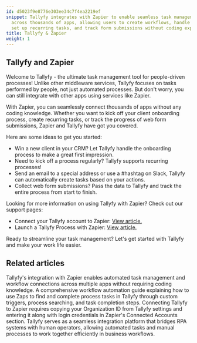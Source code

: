 ```yaml
---
id: d5023f9e8776e303ee34c7f4ea2219ef
snippet: Tallyfy integrates with Zapier to enable seamless task management and automation
  across thousands of apps, allowing users to create workflows, handle client onboarding,
  set up recurring tasks, and track form submissions without coding expertise.
title: Tallyfy & Zapier
weight: 1
---
```


## Tallyfy and Zapier

Welcome to Tallyfy - the ultimate task management tool for people-driven processes! Unlike other middleware services, Tallyfy focuses on tasks performed by people, not just automated processes. But don't worry, you can still integrate with other apps using services like Zapier.

With Zapier, you can seamlessly connect thousands of apps without any coding knowledge. Whether you want to kick off your client onboarding process, create recurring tasks, or track the progress of web form submissions, Zapier and Tallyfy have got you covered.

Here are some ideas to get you started:

- Win a new client in your CRM? Let Tallyfy handle the onboarding process to make a great first impression.
- Need to kick off a process regularly? Tallyfy supports recurring processes!
- Send an email to a special address or use a #hashtag on Slack, Tallyfy can automatically create tasks based on your actions.
- Collect web form submissions? Pass the data to Tallyfy and track the entire process from start to finish.

Looking for more information on using Tallyfy with Zapier? Check out our support pages:

- Connect your Tallyfy account to Zapier: [View article.](/products/pro/integrations/middleware/zapier/how-to-connect-your-tallyfy-account-to-zapier/)
- Launch a Tallyfy Process with Zapier: [View article.](/products/pro/integrations/middleware/zapier/how-to-customize-your-tallyfy-zap-for-launch-process/)

Ready to streamline your task management? Let's get started with Tallyfy and make your work life easier.


## Related articles
<CardGrid>
<LinkTitleCard header="<b>Middleware > Zapier</b>" href="/products/pro/integrations/middleware/zapier/" > Tallyfy's integration with Zapier enables automated task management and workflow connections across multiple apps without requiring coding knowledge. </LinkTitleCard>
<LinkTitleCard header="<b>Zapier > Automate tasks in Tallyfy using zaps</b>" href="/products/pro/integrations/middleware/zapier/how-to-automate-tasks-in-tallyfy-using-zaps/" > A comprehensive workflow automation guide explaining how to use Zaps to find and complete process tasks in Tallyfy through custom triggers, process searching, and task completion steps. </LinkTitleCard>
<LinkTitleCard header="<b>Zapier > Connect Tallyfy to Zapier</b>" href="/products/pro/integrations/middleware/zapier/how-to-connect-your-tallyfy-account-to-zapier/" > Connecting Tallyfy to Zapier requires copying your Organization ID from Tallyfy settings and entering it along with login credentials in Zapier's Connected Accounts section. </LinkTitleCard>
<LinkTitleCard header="<b>Open Api > Combining RPA systems and human operators</b>" href="/products/pro/integrations/open-api/how-does-tallyfy-combine-rpa-systems-and-human-operators/" > Tallyfy serves as a seamless integration platform that bridges RPA systems with human operators, allowing automated tasks and manual processes to work together efficiently in business workflows. </LinkTitleCard>
</CardGrid>